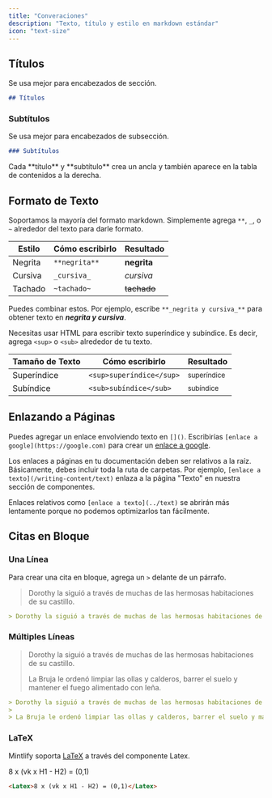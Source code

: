 ```yaml
---
title: "Converaciones"
description: "Texto, título y estilo en markdown estándar"
icon: "text-size"
---
```


## Títulos

Se usa mejor para encabezados de sección.

```md
## Títulos
```

### Subtítulos

Se usa mejor para encabezados de subsección.

```md
### Subtítulos
```

<Tip>
  Cada **título** y **subtítulo** crea un ancla y también aparece en la tabla de contenidos a la derecha.
</Tip>

## Formato de Texto

Soportamos la mayoría del formato markdown. Simplemente agrega `**`, `_`, o `~` alrededor del texto para darle formato.

| Estilo        | Cómo escribirlo   | Resultado        |
| ------------- | ----------------- | ---------------- |
| Negrita       | `**negrita**`     | **negrita**      |
| Cursiva       | `_cursiva_`       | _cursiva_        |
| Tachado       | `~tachado~`       | ~~tachado~~      |

Puedes combinar estos. Por ejemplo, escribe `**_negrita y cursiva_**` para obtener texto en **_negrita y cursiva_**.

Necesitas usar HTML para escribir texto superíndice y subíndice. Es decir, agrega `<sup>` o `<sub>` alrededor de tu texto.

| Tamaño de Texto | Cómo escribirlo           | Resultado              |
| --------------- | ------------------------- | ---------------------- |
| Superíndice     | `<sup>superíndice</sup>`  | <sup>superíndice</sup> |
| Subíndice       | `<sub>subíndice</sub>`    | <sub>subíndice</sub>   |

## Enlazando a Páginas

Puedes agregar un enlace envolviendo texto en `[]()`. Escribirías `[enlace a google](https://google.com)` para crear un [enlace a google](https://google.com).

Los enlaces a páginas en tu documentación deben ser relativos a la raíz. Básicamente, debes incluir toda la ruta de carpetas. Por ejemplo, `[enlace a texto](/writing-content/text)` enlaza a la página "Texto" en nuestra sección de componentes.

Enlaces relativos como `[enlace a texto](../text)` se abrirán más lentamente porque no podemos optimizarlos tan fácilmente.

## Citas en Bloque

### Una Línea

Para crear una cita en bloque, agrega un `>` delante de un párrafo.

> Dorothy la siguió a través de muchas de las hermosas habitaciones de su castillo.

```md
> Dorothy la siguió a través de muchas de las hermosas habitaciones de su castillo.
```

### Múltiples Líneas

> Dorothy la siguió a través de muchas de las hermosas habitaciones de su castillo.
>
> La Bruja le ordenó limpiar las ollas y calderos, barrer el suelo y mantener el fuego alimentado con leña.

```md
> Dorothy la siguió a través de muchas de las hermosas habitaciones de su castillo.
>
> La Bruja le ordenó limpiar las ollas y calderos, barrer el suelo y mantener el fuego alimentado con leña.
```

### LaTeX

Mintlify soporta [LaTeX](https://www.latex-project.org) a través del componente Latex.

<Latex>
  8 x (vk x H1 - H2) = (0,1)
</Latex>

```md
<Latex>8 x (vk x H1 - H2) = (0,1)</Latex>
```